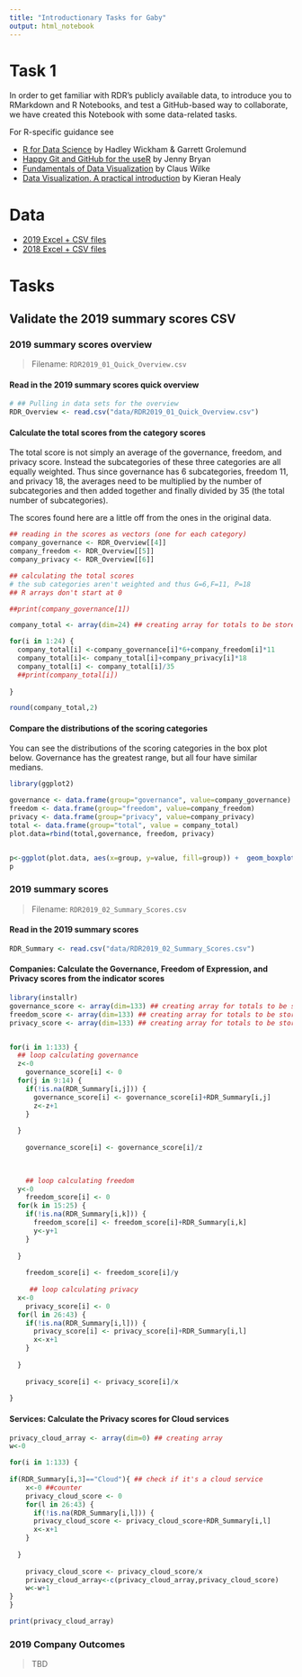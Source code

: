 ```yaml
---
title: "Introductionary Tasks for Gaby"
output: html_notebook
---
```


# Task 1

In order to get familiar with RDR's publicly available data, to introduce you to RMarkdown and R Notebooks, and test a GitHub-based way to collaborate, we have created this Notebook with some data-related tasks.

For R-specific guidance see

+ [R for Data Science](https://r4ds.had.co.nz/) by Hadley Wickham & Garrett Grolemund
+ [Happy Git and GitHub for the useR](https://happygitwithr.com/) by Jenny Bryan
+ [Fundamentals of Data Visualization](https://serialmentor.com/dataviz/) by Claus Wilke
+ [Data Visualization. A practical introduction](https://socviz.co/) by Kieran Healy


# Data

+ [2019 Excel + CSV files](https://rankingdigitalrights.org/index2019/download/)
+ [2018 Excel + CSV files](https://rankingdigitalrights.org/index2018/download/)

# Tasks

## Validate the 2019 summary scores CSV

### 2019 summary scores overview

> Filename: `RDR2019_01_Quick_Overview.csv`

#### Read in the 2019 summary scores quick overview

```r
# ## Pulling in data sets for the overview
RDR_Overview <- read.csv("data/RDR2019_01_Quick_Overview.csv")

```

#### Calculate the total scores from the category scores
The total score is not simply an average of the governance, freedom, and privacy score. Instead the subcategories of these three categories are all equally weighted. Thus since governance has 6 subcategories, freedom 11, and privacy 18, the averages need to be multiplied by the number of subcategories and then added together and finally divided by 35 (the total number of subcategories).

The scores found here are a little off from the ones in the original data.

```r
## reading in the scores as vectors (one for each category)
company_governance <- RDR_Overview[[4]]
company_freedom <- RDR_Overview[[5]]
company_privacy <- RDR_Overview[[6]]

## calculating the total scores
# the sub categories aren't weighted and thus G=6,F=11, P=18
## R arrays don't start at 0

##print(company_governance[1])

company_total <- array(dim=24) ## creating array for totals to be stored

for(i in 1:24) {
  company_total[i] <-company_governance[i]*6+company_freedom[i]*11
  company_total[i]<- company_total[i]+company_privacy[i]*18
  company_total[i] <- company_total[i]/35
  ##print(company_total[i])
  
}

round(company_total,2)
```


#### Compare the distributions of the scoring categories

You can see the distributions of the scoring categories in the box plot below. Governance has the greatest range, but all four have similar medians.

```r
library(ggplot2)

governance <- data.frame(group="governance", value=company_governance)
freedom <- data.frame(group="freedom", value=company_freedom)
privacy <- data.frame(group="privacy", value=company_privacy)
total <- data.frame(group="total", value = company_total)
plot.data=rbind(total,governance, freedom, privacy)


p<-ggplot(plot.data, aes(x=group, y=value, fill=group)) +  geom_boxplot()
p


```


### 2019 summary scores

> Filename: `RDR2019_02_Summary_Scores.csv`

#### Read in the 2019 summary scores
```r
RDR_Summary <- read.csv("data/RDR2019_02_Summary_Scores.csv")
```


#### Companies: Calculate the Governance, Freedom of Expression, and Privacy scores from the indicator scores

```r
library(installr)
governance_score <- array(dim=133) ## creating array for totals to be stored
freedom_score <- array(dim=133) ## creating array for totals to be stored
privacy_score <- array(dim=133) ## creating array for totals to be stored


for(i in 1:133) {
  ## loop calculating governance
  z<-0
    governance_score[i] <- 0
  for(j in 9:14) {
    if(!is.na(RDR_Summary[i,j])) {
      governance_score[i] <- governance_score[i]+RDR_Summary[i,j]
      z<-z+1
    }
    
  }
  
    governance_score[i] <- governance_score[i]/z

  
    
    ## loop calculating freedom
  y<-0
    freedom_score[i] <- 0
  for(k in 15:25) {
    if(!is.na(RDR_Summary[i,k])) {
      freedom_score[i] <- freedom_score[i]+RDR_Summary[i,k]
      y<-y+1
    }
    
  }
  
    freedom_score[i] <- freedom_score[i]/y
    
     ## loop calculating privacy
  x<-0
    privacy_score[i] <- 0
  for(l in 26:43) {
    if(!is.na(RDR_Summary[i,l])) {
      privacy_score[i] <- privacy_score[i]+RDR_Summary[i,l]
      x<-x+1
    }
    
  }
  
    privacy_score[i] <- privacy_score[i]/x
  
}
```

  
  
     

#### Services: Calculate the Privacy scores for Cloud services

```r

privacy_cloud_array <- array(dim=0) ## creating array
w<-0

for(i in 1:133) {
    
if(RDR_Summary[i,3]=="Cloud"){ ## check if it's a cloud service
    x<-0 ##counter
    privacy_cloud_score <- 0
    for(l in 26:43) {
      if(!is.na(RDR_Summary[i,l])) {
      privacy_cloud_score <- privacy_cloud_score+RDR_Summary[i,l]
      x<-x+1
    }
    
  }
  
    privacy_cloud_score <- privacy_cloud_score/x
    privacy_cloud_array<-c(privacy_cloud_array,privacy_cloud_score)
    w<-w+1
}
}

print(privacy_cloud_array)

```


### 2019 Company Outcomes

> TBD
